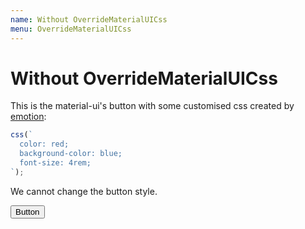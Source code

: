 ```yaml
---
name: Without OverrideMaterialUICss
menu: OverrideMaterialUICss
---
```



# Without OverrideMaterialUICss

This is the material-ui's button with some customised css created by [emotion](https://emotion.sh/):

```typescript
css(`
  color: red;
  background-color: blue;
  font-size: 4rem;
`);
```

We cannot change the button style.

<Playground>
  <Button
    variant="contained"
    className={css(`
    color: red;
    background-color: blue;
    font-size: 4rem;
  `)}
  >
    Button
  </Button>
</Playground>
